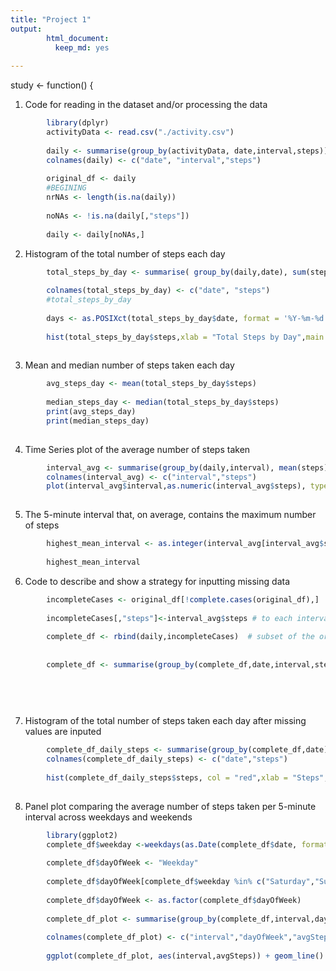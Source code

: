 ---
title: "Project 1"
output:
        html_document:
          keep_md: yes
              
---
study <- function() {

1. Code for reading in the dataset and/or processing the data

```{r}     
        library(dplyr)
        activityData <- read.csv("./activity.csv")
        
        daily <- summarise(group_by(activityData, date,interval,steps))
        colnames(daily) <- c("date", "interval","steps")
        
        original_df <- daily
        #BEGINING
        nrNAs <- length(is.na(daily))
        
        noNAs <- !is.na(daily[,"steps"])
        
        daily <- daily[noNAs,]
``` 
        
2. Histogram of the total number of steps each day

```{r}        
        total_steps_by_day <- summarise( group_by(daily,date), sum(steps))
        
        colnames(total_steps_by_day) <- c("date", "steps")
        #total_steps_by_day
        
        days <- as.POSIXct(total_steps_by_day$date, format = '%Y-%m-%d')
        
        hist(total_steps_by_day$steps,xlab = "Total Steps by Day",main = "Total number of Steps each day" , col = "red")  #plot histogram
        
```
        
3. Mean and median number of steps taken each day        

```{r}
        
        avg_steps_day <- mean(total_steps_by_day$steps)
        
        median_steps_day <- median(total_steps_by_day$steps)
        print(avg_steps_day)
        print(median_steps_day)
        
```
        
        
4. Time Series plot of the average number of steps taken

```{r}
        
        interval_avg <- summarise(group_by(daily,interval), mean(steps))
        colnames(interval_avg) <- c("interval","steps")
        plot(interval_avg$interval,as.numeric(interval_avg$steps), type = "l", xlab = "Interval", ylab = "Steps")
        
```
        
5. The 5-minute interval that, on average, contains the maximum number of steps

```{r}
        
        highest_mean_interval <- as.integer(interval_avg[interval_avg$steps==max(interval_avg$steps),"interval"])
        
        highest_mean_interval

```
        
6. Code to describe and show a strategy for inputting missing data

```{r}
        
        
        
        incompleteCases <- original_df[!complete.cases(original_df),]   
        
        incompleteCases[,"steps"]<-interval_avg$steps # to each interval with missing value, assign the average for that interval on dates where they are                                                                #available
        
        complete_df <- rbind(daily,incompleteCases)  # subset of the original dataset but without missing values + values that were NA on the original dataset
        
        
        complete_df <- summarise(group_by(complete_df,date,interval,steps))  #dataset equal to the original but with the missing data filled in
        
        
        
        
```
        
        
7. Histogram of the total number of steps taken each day after missing values are inputed

```{r}
        
        complete_df_daily_steps <- summarise(group_by(complete_df,date),sum(steps))
        colnames(complete_df_daily_steps) <- c("date","steps")
        
        hist(complete_df_daily_steps$steps, col = "red",xlab = "Steps",main = "Total number of Steps each day(Complete Dataset)")
        
```

8. Panel plot comparing the average number of steps taken per 5-minute interval across weekdays and weekends

```{r}
        library(ggplot2)
        complete_df$weekday <-weekdays(as.Date(complete_df$date, format = '%Y-%m-%d'))
        
        complete_df$dayOfWeek <- "Weekday"
        
        complete_df$dayOfWeek[complete_df$weekday %in% c("Saturday","Sunday")] <- "Weekend"
        
        complete_df$dayOfWeek <- as.factor(complete_df$dayOfWeek)
        
        complete_df_plot <- summarise(group_by(complete_df,interval,dayOfWeek),mean(steps)) #Starting to prepare for last plot
       
        colnames(complete_df_plot) <- c("interval","dayOfWeek","avgSteps")
       
        ggplot(complete_df_plot, aes(interval,avgSteps)) + geom_line() +facet_grid(dayOfWeek~.) + geom_smooth()
       
``` 
        
        
        
        
        
        
     